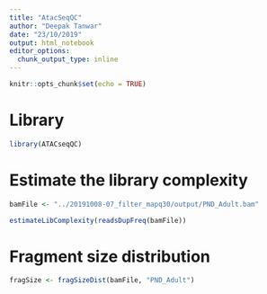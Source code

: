 ```yaml
---
title: "AtacSeqQC"
author: "Deepak Tanwar"
date: "23/10/2019"
output: html_notebook
editor_options: 
  chunk_output_type: inline
---
```


```r
knitr::opts_chunk$set(echo = TRUE)
```

# Library
```r
library(ATACseqQC)
```

# Estimate the library complexity

```r
bamFile <- "../20191008-07_filter_mapq30/output/PND_Adult.bam"

estimateLibComplexity(readsDupFreq(bamFile))
```

# Fragment size distribution
```r
fragSize <- fragSizeDist(bamFile, "PND_Adult")

```